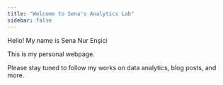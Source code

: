 ```yaml
---
title: "Welcome to Sena's Analytics Lab"
sidebar: false 
---
```


Hello! My name is Sena Nur Enşici

This is my personal webpage.

Please stay tuned to follow my works on data analytics, blog posts, and more.
